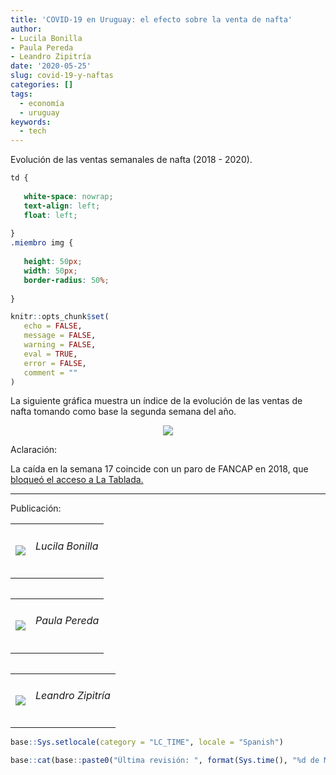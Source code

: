 ```yaml
---
title: 'COVID-19 en Uruguay: el efecto sobre la venta de nafta'
author: 
- Lucila Bonilla
- Paula Pereda
- Leandro Zipitría
date: '2020-05-25'
slug: covid-19-y-naftas
categories: []
tags:
  - economía
  - uruguay
keywords:
  - tech
---
```

Evolución de las ventas semanales de nafta (2018 - 2020).


<!--more-->

<link rel="icon" href="http://www.unaimagen.uy/una_imagen.svg"/>

```css
td {
   
   white-space: nowrap;
   text-align: left;
   float: left;
   
}
.miembro img {
   
   height: 50px;
   width: 50px;
   border-radius: 50%;
   
}
```

```r
knitr::opts_chunk$set(
   echo = FALSE,
   message = FALSE,
   warning = FALSE,
   eval = TRUE,
   error = FALSE,
   comment = ""
)
```

La siguiente gráfica muestra un índice de la evolución de las ventas de nafta tomando como base la segunda semana del año.

<p align="center">
  <img src="/img/combustibles.png">
</p>

Aclaración:

La caída en la semana 17 coincide con un paro de FANCAP en 2018, que [bloqueó el acceso a La Tablada.](https://www.subrayado.com.uy/estaciones-servicio-preven-falta-combustible-paro-y-feriado-n503275)

***

Publicación: 

<table>
   <tr>
      <td class="miembro"><img src="/img/LucilaBonilla.jpg"/></td>
      <td class="miembro"><h6>Lucila Bonilla</h6></td>
   </tr>
<table>

<table>
   <tr>
      <td class="miembro"><img src="/img/PaulaPereda.jpg"/></td>
      <td class="miembro"><h6>Paula Pereda</h6></td>
   </tr>
<table>

<table>
   <tr>
      <td class="miembro"><img src="/img/LeandroZipitria.jpg"/></td>
      <td class="miembro"><h6>Leandro Zipitría</h6></td>
   </tr>
<table>


```r
base::Sys.setlocale(category = "LC_TIME", locale = "Spanish")
```

```r
base::cat(base::paste0("Última revisión: ", format(Sys.time(), "%d de Mayo de %Y")))
```